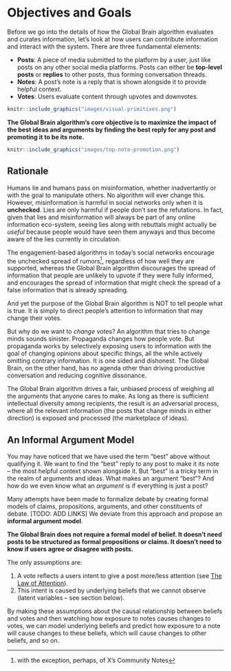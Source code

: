 # Objectives and Goals

Before we go into the details of how the Global Brain algorithm evaluates and curates information, let's look at how users can contribute information and interact with the system.
There are three fundamental elements:

- **Posts**: A piece of media submitted to the platform by a user, just like posts on any other social media platforms. Posts can either be **top-level posts** or **replies** to other posts, thus forming conversation threads.
- **Notes**: A post's note is a reply that is shown alongside it to provide helpful context.
- **Votes**: Users evaluate content through upvotes and downvotes.

```r
knitr::include_graphics("images/visual-primitives.png")

```

**The Global Brain algorithm's core objective is to maximize the impact of the best ideas and arguments by finding the best reply for any post and promoting it to be its note.**

```r
knitr::include_graphics("images/top-note-promotion.png")

```

## Rationale

Humans lie and humans pass on misinformation, whether inadvertantly or with the goal to manipulate others. No algorithm will ever change this. However, misinformation is harmful in social networks only when it is **unchecked**. Lies are only harmful if people don't see the refutations. In fact, given that lies and misinformation will always be part of any online information eco-system, seeing lies along with rebuttals might actually be *useful* because people would have seen them anyways and thus become aware of the lies currently in circulation.

The engagement-based algorithms in today's social networks encourage the unchecked spread of rumors^[with the exception, perhaps, of X's Community Notes], regardless of how well they are supported, whereas the Global Brain algorithm discourages the spread of information that people are unlikely to upvote if they were fully informed, and encourages the spread of information that might check the spread of a false information that is already spreading.

And yet the purpose of the Global Brain algorithm is NOT to tell people what is true. It is simply to direct people's attention to information that may change their votes.

But why do we want to *change* votes? An algorithm that tries to change minds sounds sinister. Propaganda changes how people vote. But propaganda works by selectively exposing users to information with the goal of changing opinions about specific things, all the while actively omitting contrary information. It is one sided and dishonest. The Global Brain, on the other hand, has no agenda other than driving productive conversation and reducing cognitive dissonance.

The Global Brain algorithm drives a fair, unbiased process of weighing all the arguments that anyone cares to make. As long as there is sufficient intellectual diversity among recipients, the result is an adversarial process, where all the relevant information (the posts that change minds in either direction) is exposed and processed (the marketplace of ideas).


## An Informal Argument Model

You may have noticed that we have used the term "best" above without qualifying it.
We want to find the "best" reply to any post to make it its note -- the most helpful context shown alongside it.
But "best" is a tricky term in the realm of arguments and ideas.
What makes an argument "best"?
And how do we even know what an *argument* is if everything is just a post?

Many attempts have been made to formalize debate by creating formal models of claims, propositions, arguments, and other constituents of debate. [TODO: ADD LINKS]
We deviate from this approach and propose an **informal argument model**.

**The Global Brain does not require a formal model of belief. It doesn't need posts to be structured as formal propositions or claims. It doesn't need to know if users agree or disagree with posts.**

The only assumptions are:

1. A vote reflects a users intent to give a post more/less attention (see [The Law of Attention](https://jonathanwarden.com/the-law-of-attention)).
2. This intent is caused by underlying beliefs that we cannot observe (latent variables -- see section below).

By making these assumptions about the causal relationship between beliefs and votes and then watching how exposure to notes causes changes to votes, we can model underlying beliefs and predict how exposure to a note will cause changes to these beliefs, which will cause changes to other beliefs, and so on.


<!-- NOTES: -->

<!-- Chat Felix/Johannes -->

<!-- also hier geht es ja, darum, dass sich die besten Ideen und Argumente verbreiten und bei den Richtigen Leuten ankommen -->

<!-- Ein großer Teil davon ist überhaupt ein gemeinsames Verständnis davon zu haben, was überhaupt fakten sind -->

<!-- Es geht darum information zu identifizieren, die etwas bewirkt. Bzw zu identifizieren wo es etwas bewirken kann. -->
<!-- It is about identifying information that has an effect. Or rather, identifying where it can have an effect. -->

<!-- --- -->

<!-- exploration/exploitation trade-off -->

<!-- Thompson Sampling -->
